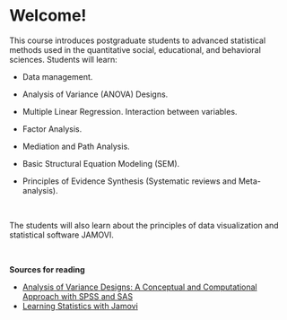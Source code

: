 # Welcome! {.unnumbered}

This course introduces postgraduate students to advanced statistical methods used in the quantitative social, educational, and behavioral sciences. Students will learn:

-   Data management.

-   Analysis of Variance (ANOVA) Designs.

-   Multiple Linear Regression. Interaction between variables.

-   Factor Analysis.

-   Mediation and Path Analysis.

-   Basic Structural Equation Modeling (SEM).

-   Principles of Evidence Synthesis (Systematic reviews and Meta-analysis).

 

The students will also learn about the principles of data visualization and statistical software JAMOVI.

     

**Sources for reading**

-   [Analysis of Variance Designs: A Conceptual and Computational Approach with SPSS and SAS](https://www.cambridge.org/highereducation/books/analysis-of-variance-designs/5500246DE031763B7D439A162FA97DF5#overview)
-   [Learning Statistics with Jamovi](https://davidfoxcroft.github.io/lsj-book/)
